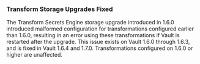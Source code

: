 ### Transform Storage Upgrades Fixed

The Transform Secrets Engine storage upgrade introduced in 1.6.0 introduced
malformed configuration for transformations configured earlier than 1.6.0,
resulting in an error using these transformations if Vault is restarted
after the upgrade.  This issue exists on Vault 1.6.0 through 1.6.3, and is fixed
in Vault 1.6.4 and 1.7.0. Transformations configured on 1.6.0 or higher are
unaffected.
